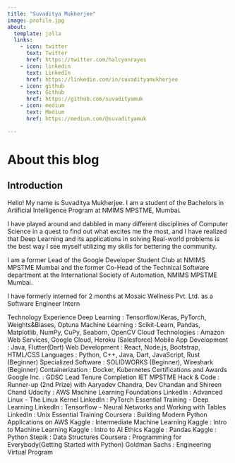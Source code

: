 ```yaml
---
title: "Suvaditya Mukherjee"
image: profile.jpg
about:
  template: jolla
  links:
    - icon: twitter
      text: Twitter
      href: https://twitter.com/halcyonrayes
    - icon: linkedin
      text: LinkedIn
      href: https://linkedin.com/in/suvadityamukherjee
    - icon: github
      text: Github
      href: https://github.com/suvadityamuk
    - icon: medium
      text: Medium
      href: https://medium.com/@suvadityamuk

---
```


# About this blog

## Introduction

Hello!
My name is Suvaditya Mukherjee. I am a student of the Bachelors in Artificial Intelligence Program at NMIMS MPSTME, Mumbai.

I have played around and dabbled in many different disciplines of Computer Science in a quest to find out what excites me the most, and I have realized that Deep Learning and its applications in solving Real-world problems is the best way I see myself utilizing my skills for bettering the community.

I am a former Lead of the Google Developer Student Club at NMIMS MPSTME Mumbai and the former Co-Head of the Technical Software department at the International Society of Automation, NMIMS MPSTME Mumbai.

I have formerly interned for 2 months at Mosaic Wellness Pvt. Ltd. as a Software Engineer Intern

Technology Experience
Deep Learning : Tensorflow/Keras, PyTorch, Weights&Biases, Optuna
Machine Learning : Scikit-Learn, Pandas, Matplotlib, NumPy, CuPy, Seaborn, OpenCV
Cloud Technologies : Amazon Web Services, Google Cloud, Heroku (Salesforce)
Mobile App Development : Java, Flutter(Dart)
Web Development : React, Node.js, Bootstrap, HTML/CSS
Languages : Python, C++, Java, Dart, JavaScript, Rust (Beginner)
Specialized Software : SOLIDWORKS (Beginner), Wireshark (Beginner)
Containerization : Docker, Kubernetes
Certifications and Awards
Google Inc. : GDSC Lead Tenure Completion
IET MPSTME Hack & Code : Runner-up (2nd Prize) with Aaryadev Chandra, Dev Chandan and Shireen Chand
Udacity : AWS Machine Learning Foundations
LinkedIn : Advanced Linux - The Linux Kernel
LinkedIn : PyTorch Essential Training - Deep Learning
LinkedIn : Tensorflow - Neural Networks and Working with Tables
LinkedIn : Unix Essential Training
Coursera : Building Modern Python Applications on AWS
Kaggle : Intermediate Machine Learning
Kaggle : Intro to Machine Learning
Kaggle : Intro to AI Ethics
Kaggle : Pandas
Kaggle : Python
Stepik : Data Structures
Coursera : Programming for Everybody(Getting Started with Python)
Goldman Sachs : Engineering Virtual Program
